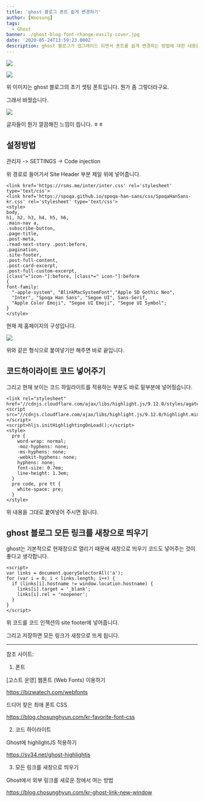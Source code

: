 ```yaml
---
title: 'ghost 블로그 폰트 쉽게 변경하기'
author: [Woosung]
tags: 
  - Ghost
banner: ./ghost-blog-font-change-easily-cover.jpg
date: '2020-05-24T13:59:23.000Z'
description: ghost 블로그가 업그레이드 되면서 폰트를 쉽게 변경하는 방법에 대한 내용을 정리해보았습니다. 예전에는 테마를 통째로 받아서 수정 후 다시 업로드하거나, hbs 파일을 수정 후 다시 컴파일을 해주는 복잡한 방법을 썼었지만, 이렇게 간단하게 하는 방법이 있습니다.
---
```

![](./ghost-blog-font-change-easily-cover.jpg)

![](./before.png)

위 이미지는 ghost 블로그의 초기 셋팅 폰트입니다. 뭔가 좀 그렇더라구요.

그래서 바꿨습니다.

![](./after.png)

글자들이 뭔가 깔끔해진 느낌이 듭니다. ㅎㅎ


## 설정방법

관리자 -> SETTINGS -> Code injection

위 경로로 들어가서 Site Header 부분 제일 위에 넣어줍니다.

```
<link href='https://rsms.me/inter/inter.css' rel='stylesheet' type='text/css'>
<link href='https://spoqa.github.io/spoqa-han-sans/css/SpoqaHanSans-kr.css' rel='stylesheet' type='text/css'>
<style>
body,  
h1, h2, h3, h4, h5, h6,
.main-nav a,
.subscribe-button,
.page-title,
.post-meta,
.read-next-story .post:before,
.pagination,
.site-footer,
.post-full-content,
.post-card-excerpt,
.post-full-custom-excerpt,
[class^="icon-"]:before, [class*=" icon-"]:before
{
font-family:
  "-apple-system", "BlinkMacSystemFont","Apple SD Gothic Neo",
  "Inter", "Spoqa Han Sans", "Segoe UI", Sans-Serif,
  "Apple Color Emoji", "Segoe UI Emoji", "Segoe UI Symbol";
}
</style>
```

현재 제 홈페이지의 구성입니다.

![](./input.png)

위와 같은 형식으로 붙여넣기만 해주면 바로 끝입니다.


## 코드하이라이트 코드 넣어주기

그리고 현재 보이는 코드 하일라이트를 적용하는 부분도 바로 밑부분에 넣어줬습니다.

```
<link rel="stylesheet" href="//cdnjs.cloudflare.com/ajax/libs/highlight.js/9.12.0/styles/agate.min.css">
<script src="//cdnjs.cloudflare.com/ajax/libs/highlight.js/9.12.0/highlight.min.js"></script>
<script>hljs.initHighlightingOnLoad();</script>
<style>
  pre {
    word-wrap: normal;
    -moz-hyphens: none;
    -ms-hyphens: none;
    -webkit-hyphens: none;
    hyphens: none;
    font-size: 0.7em;
    line-height: 1.3em;
  }
  pre code, pre tt {
    white-space: pre;
  }
</style>
```    

위 내용을 그대로 붙여넣어 주시면 됩니다.


## ghost 블로그 모든 링크를 새창으로 띄우기

ghost는 기본적으로 현재창으로 열리기 때문에 새창으로 띄우기 코드도 넣어주는 것이 좋다고 생각합니다.

    <script>
    var links = document.querySelectorAll('a');  
    for (var i = 0; i < links.length; i++) {
      if (links[i].hostname != window.location.hostname) {
        links[i].target = '_blank';
        links[i].rel = 'noopener';
      }
    }
    </script>


위 코드를 코드 인젝션의 site footer에 넣어줍니다.

그리고 저장하면 모든 링크가 새창으로 뜨게 됩니다.

---

참조 사이트:

1. 폰트

[고스트 운영] 웹폰트 (Web Fonts) 이용하기

<a href="https://bizwatech.com/webfonts" target="_blank" rel="noopener noreferrer">https://bizwatech.com/webfonts</a>



드디어 찾은 최애 폰트 CSS

<a href="https://blog.chosunghyun.com/kr-favorite-font-css" target="_blank" rel="noopener noreferrer">https://blog.chosunghyun.com/kr-favorite-font-css</a>



2. 코드 하이라이트

Ghost에 highlightJS 적용하기

<a href="https://sy34.net/ghost-highlightjs" target="_blank" rel="noopener noreferrer">https://sy34.net/ghost-highlightjs</a>



3. 모든 링크를 새창으로 띄우기

Ghost에서 외부 링크를 새로운 창에서 여는 방법

<a href="https://blog.chosunghyun.com/kr-ghost-link-new-window" target="_blank" rel="noopener noreferrer">https://blog.chosunghyun.com/kr-ghost-link-new-window</a>